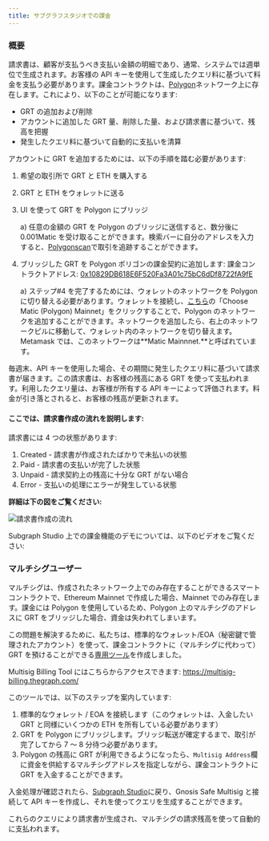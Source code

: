 ```yaml
---
title: サブグラフスタジオでの課金
---
```


### 概要

請求書は、顧客が支払うべき支払い金額の明細であり、通常、システムでは週単位で生成されます。お客様の API キーを使用して生成したクエリ料に基づいて料金を支払う必要があります。課金コントラクトは、[Polygon](https://polygon.technology/)ネットワーク上に存在します。これにより、以下のことが可能になります:

- GRT の追加および削除
- アカウントに追加した GRT 量、削除した量、および請求書に基づいて、残高を把握
- 発生したクエリ料に基づいて自動的に支払いを清算

アカウントに GRT を追加するためには、以下の手順を踏む必要があります:

1. 希望の取引所で GRT と ETH を購入する
2. GRT と ETH をウォレットに送る
3. UI を使って GRT を Polygon にブリッジ

   a) 任意の金額の GRT を Polygon のブリッジに送信すると、数分後に 0.001Matic を受け取ることができます。検索バーに自分のアドレスを入力すると、[Polygonscan](https://polygonscan.com/)で取引を追跡することができます。

4. ブリッジした GRT を Polygon ポリゴンの課金契約に追加します: 課金コントラクトアドレス: [0x10829DB618E6F520Fa3A01c75bC6dDf8722fA9fE](https://polygonscan.com/address/0x10829DB618E6F520Fa3A01c75bC6dDf8722fA9fE)

   a) ステップ#4 を完了するためには、ウォレットのネットワークを Polygon に切り替える必要があります。ウォレットを接続し、[こちら](https://chainlist.org/)の「Choose Matic (Polygon) Mainnet」をクリックすることで、Polygon のネットワークを追加することができます。ネットワークを追加したら、右上のネットワークピルに移動して、ウォレット内のネットワークを切り替えます。Metamask では、このネットワークは**Matic Mainnnet.**と呼ばれています。

毎週末、API キーを使用した場合、その期間に発生したクエリ料に基づいて請求書が届きます。この請求書は、お客様の残高にある GRT を使って支払われます。利用したクエリ量は、お客様が所有する API キーによって評価されます。料金が引き落とされると、お客様の残高が更新されます。

#### ここでは、請求書作成の流れを説明します:

請求書には 4 つの状態があります:

1. Created - 請求書が作成されたばかりで未払いの状態
2. Paid - 請求書の支払いが完了した状態
3. Unpaid - 請求契約上の残高に十分な GRT がない場合
4. Error - 支払いの処理にエラーが発生している状態

**詳細は下の図をご覧ください:**

![請求書作成の流れ](/img/billing-flow.png)

Subgraph Studio 上での課金機能のデモについては、以下のビデオをご覧ください:

<VideoEmbed src="https://www.youtube.com/embed/UrfIpm-Vlgs" />

### マルチシグユーザー

マルチシグは、作成されたネットワーク上でのみ存在することができるスマートコントラクトで、Ethereum Mainnet で作成した場合、Mainnet でのみ存在します。課金には Polygon を使用しているため、Polygon 上のマルチシグのアドレスに GRT をブリッジした場合、資金は失われてしまいます。

この問題を解決するために、私たちは、標準的なウォレット/EOA（秘密鍵で管理されたアカウント）を使って、課金コントラクトに（マルチシグに代わって）GRT を預けることができる[専用ツール](https://multisig-billing.thegraph.com/)を作成しました。

Multisig Billing Tool にはこちらからアクセスできます: https://multisig-billing.thegraph.com/

このツールでは、以下のステップを案内しています:

1. 標準的なウォレット / EOA を接続します（このウォレットは、入金したい GRT と同様にいくつかの ETH を所有している必要があります）
2. GRT を Polygon にブリッジします。ブリッジ転送が確定するまで、取引が完了してから 7 ～ 8 分待つ必要があります。
3. Polygon の残高に GRT が利用できるようになったら、`Multisig Address`欄に資金を供給するマルチシグアドレスを指定しながら、課金コントラクトに GRT を入金することができます。

入金処理が確認されたら、[Subgraph Studio](https://thegraph.com/studio/)に戻り、Gnosis Safe Multisig と接続して API キーを作成し、それを使ってクエリを生成することができます。

これらのクエリにより請求書が生成され、マルチシグの請求残高を使って自動的に支払われます。
